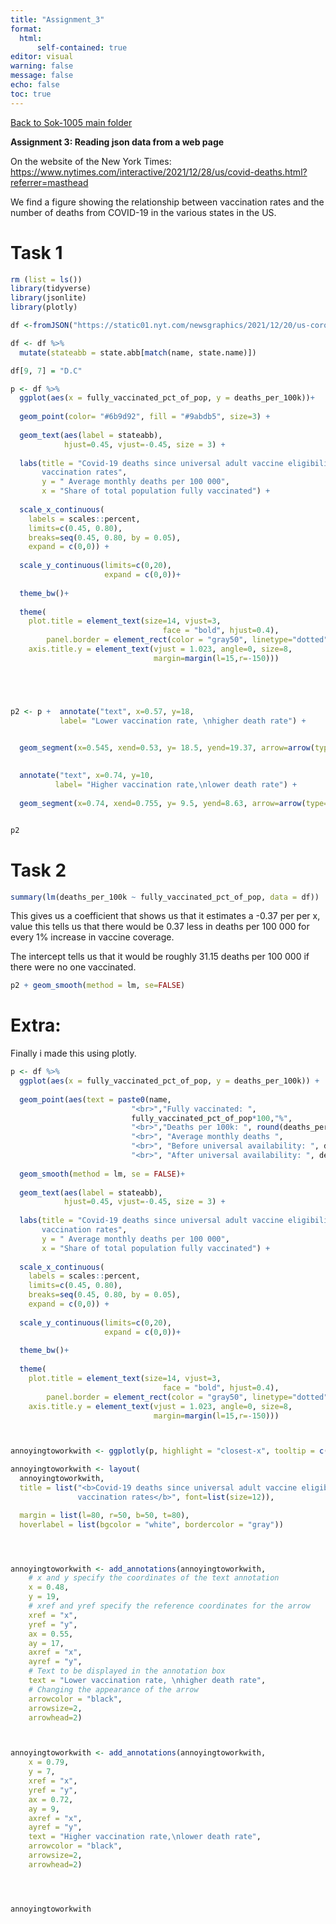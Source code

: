 ```yaml
---
title: "Assignment_3"
format: 
  html:
      self-contained: true
editor: visual
warning: false
message: false
echo: false
toc: true
---
```


```{=html}
<div class="center">
    <a href="https://danieljoha.github.io/Sok-1005/" class="larger">Back to Sok-1005 main folder</a>
</div>
```

**Assignment 3: Reading json data from a web page**

On the website of the New York Times: <https://www.nytimes.com/interactive/2021/12/28/us/covid-deaths.html?referrer=masthead>

We find a figure showing the relationship between vaccination rates and the number of deaths from COVID-19 in the various states in the US.

# Task 1

```r
rm (list = ls())
library(tidyverse)
library(jsonlite)
library(plotly)
```

```r
df <-fromJSON("https://static01.nyt.com/newsgraphics/2021/12/20/us-coronavirus-deaths-2021/ff0adde21623e111d8ce103fedecf7ffc7906264/scatter.json")

df <- df %>% 
  mutate(stateabb = state.abb[match(name, state.name)])

df[9, 7] = "D.C"


```

```r



p <- df %>% 
  ggplot(aes(x = fully_vaccinated_pct_of_pop, y = deaths_per_100k))+ 
  
  geom_point(color= "#6b9d92", fill = "#9abdb5", size=3) + 
  
  geom_text(aes(label = stateabb),
            hjust=0.45, vjust=-0.45, size = 3) +
  
  labs(title = "Covid-19 deaths since universal adult vaccine eligibility compared with 
       vaccination rates",
       y = " Average monthly deaths per 100 000",
       x = "Share of total population fully vaccinated") +
  
  scale_x_continuous(
    labels = scales::percent, 
    limits=c(0.45, 0.80),
    breaks=seq(0.45, 0.80, by = 0.05),
    expand = c(0,0)) + 
  
  scale_y_continuous(limits=c(0,20),
                     expand = c(0,0))+
  
  theme_bw()+
  
  theme(
    plot.title = element_text(size=14, vjust=3, 
                                  face = "bold", hjust=0.4),
        panel.border = element_rect(color = "gray50", linetype="dotted", size=0.5),
    axis.title.y = element_text(vjust = 1.023, angle=0, size=8,
                                margin=margin(l=15,r=-150)))





p2 <- p +  annotate("text", x=0.57, y=18, 
           label= "Lower vaccination rate, \nhigher death rate") +


  geom_segment(x=0.545, xend=0.53, y= 18.5, yend=19.37, arrow=arrow(type="closed"),color="black", lwd=1.5) +
  
  
  annotate("text", x=0.74, y=10, 
          label= "Higher vaccination rate,\nlower death rate") +
  
  geom_segment(x=0.74, xend=0.755, y= 9.5, yend=8.63, arrow=arrow(type="closed"),color="black", lwd=1.5)


p2
```

# 

# Task 2

```r



summary(lm(deaths_per_100k ~ fully_vaccinated_pct_of_pop, data = df))


```

This gives us a coefficient that shows us that it estimates a -0.37 per per x, value this tells us that there would be 0.37 less in deaths per 100 000 for every 1% increase in vaccine coverage.

The intercept tells us that it would be roughly 31.15 deaths per 100 000 if there were no one vaccinated.

```r


p2 + geom_smooth(method = lm, se=FALSE) 


```

# Extra:

Finally i made this using plotly.

```r


p <- df %>% 
  ggplot(aes(x = fully_vaccinated_pct_of_pop, y = deaths_per_100k)) + 
  
  geom_point(aes(text = paste0(name,
                           "<br>","Fully vaccinated: ",
                           fully_vaccinated_pct_of_pop*100,"%",
                           "<br>","Deaths per 100k: ", round(deaths_per_100k,2),
                           "<br>", "Average monthly deaths ",
                           "<br>", "Before universal availability: ", deaths_before,
                           "<br>", "After universal availability: ", deaths)),color= "#6b9d92", fill = "#9abdb5", size=3) + 
  
  geom_smooth(method = lm, se = FALSE)+
  
  geom_text(aes(label = stateabb),
            hjust=0.45, vjust=-0.45, size = 3) +
  
  labs(title = "Covid-19 deaths since universal adult vaccine eligibility compared with 
       vaccination rates",
       y = " Average monthly deaths per 100 000",
       x = "Share of total population fully vaccinated") +
  
  scale_x_continuous(
    labels = scales::percent, 
    limits=c(0.45, 0.80),
    breaks=seq(0.45, 0.80, by = 0.05),
    expand = c(0,0)) + 
  
  scale_y_continuous(limits=c(0,20),
                     expand = c(0,0))+
  
  theme_bw()+
  
  theme(
    plot.title = element_text(size=14, vjust=3, 
                                  face = "bold", hjust=0.4),
        panel.border = element_rect(color = "gray50", linetype="dotted", size=0.5),
    axis.title.y = element_text(vjust = 1.023, angle=0, size=8,
                                margin=margin(l=15,r=-150)))



annoyingtoworkwith <- ggplotly(p, highlight = "closest-x", tooltip = c("text"))

annoyingtoworkwith <- layout(
  annoyingtoworkwith,
  title = list("<b>Covid-19 deaths since universal adult vaccine eligibility compared with
               vaccination rates</b>", font=list(size=12)),

  margin = list(l=80, r=50, b=50, t=80),
  hoverlabel = list(bgcolor = "white", bordercolor = "gray"))




annoyingtoworkwith <- add_annotations(annoyingtoworkwith,
    # x and y specify the coordinates of the text annotation
    x = 0.48,
    y = 19,
    # xref and yref specify the reference coordinates for the arrow
    xref = "x",
    yref = "y",
    ax = 0.55, 
    ay = 17,
    axref = "x",
    ayref = "y",
    # Text to be displayed in the annotation box
    text = "Lower vaccination rate, \nhigher death rate",
    # Changing the appearance of the arrow
    arrowcolor = "black",
    arrowsize=2,
    arrowhead=2)



annoyingtoworkwith <- add_annotations(annoyingtoworkwith,
    x = 0.79,
    y = 7,
    xref = "x",
    yref = "y",
    ax = 0.72, 
    ay = 9,
    axref = "x",
    ayref = "y",
    text = "Higher vaccination rate,\nlower death rate",
    arrowcolor = "black",
    arrowsize=2,
    arrowhead=2)




annoyingtoworkwith
```
